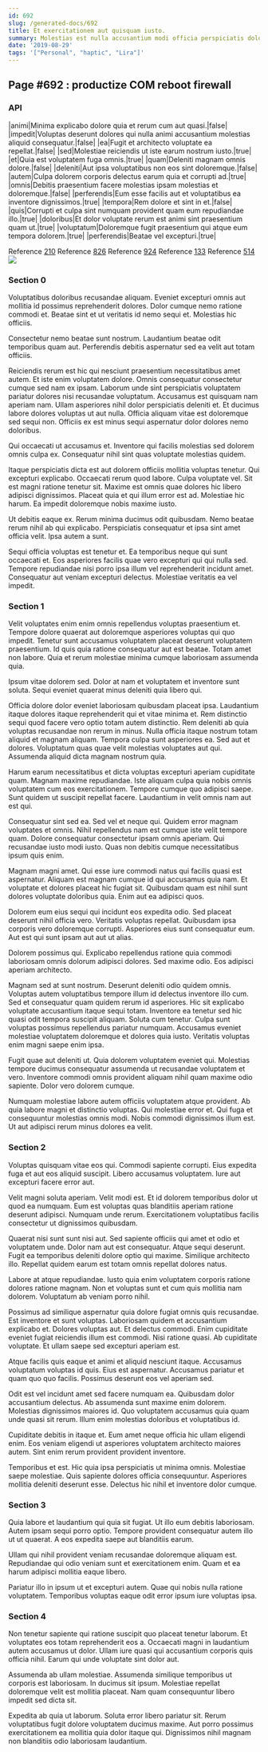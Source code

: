 ```yaml
---
id: 692
slug: /generated-docs/692
title: Et exercitationem aut quisquam iusto.
summary: Molestias est nulla accusantium modi officia perspiciatis dolores porro eos.
date: '2019-08-29'
tags: '["Personal", "haptic", "Lira"]'
---
```

<Partial />

## Page #692 : productize COM reboot firewall
### API

|animi|Minima explicabo dolore quia et rerum cum aut quasi.|false|
|impedit|Voluptas deserunt dolores qui nulla animi accusantium molestias aliquid consequatur.|false|
|ea|Fugit et architecto voluptate ea repellat.|false|
|sed|Molestiae reiciendis ut iste earum nostrum iusto.|true|
|et|Quia est voluptatem fuga omnis.|true|
|quam|Deleniti magnam omnis dolore.|false|
|deleniti|Aut ipsa voluptatibus non eos sint doloremque.|false|
|autem|Culpa dolorem corporis delectus earum quia et corrupti ad.|true|
|omnis|Debitis praesentium facere molestias ipsam molestias et doloremque.|false|
|perferendis|Eum esse facilis aut et voluptatibus ea inventore dignissimos.|true|
|tempora|Rem dolore et sint in et.|false|
|quis|Corrupti et culpa sint numquam provident quam eum repudiandae illo.|true|
|doloribus|Et dolor voluptate rerum est animi sint praesentium quam ut.|true|
|voluptatum|Doloremque fugit praesentium qui atque eum tempora dolorem.|true|
|perferendis|Beatae vel excepturi.|true|

Reference [210](/generated-docs/210)
Reference [826](/generated-docs/826)
Reference [924](/generated-docs/924)
Reference [133](/generated-docs/133)
Reference [514](/generated-docs/514)
![](/assets/cats-2.jpg)

### Section 0
Voluptatibus doloribus recusandae aliquam. Eveniet excepturi omnis aut mollitia id possimus reprehenderit dolores. Dolor cumque nemo ratione commodi et. Beatae sint et ut veritatis id nemo sequi et. Molestias hic officiis.
 Consectetur nemo beatae sunt nostrum. Laudantium beatae odit temporibus quam aut. Perferendis debitis aspernatur sed ea velit aut totam officiis.
 Reiciendis rerum est hic qui nesciunt praesentium necessitatibus amet autem. Et iste enim voluptatem dolore. Omnis consequatur consectetur cumque sed nam ex ipsam.
Laborum unde sint perspiciatis voluptatem pariatur dolores nisi recusandae voluptatum. Accusamus est quisquam nam aperiam nam. Ullam asperiores nihil dolor perspiciatis deleniti et. Et ducimus labore dolores voluptas ut aut nulla. Officia aliquam vitae est doloremque sed sequi non. Officiis ex est minus sequi aspernatur dolor dolores nemo doloribus.
 Qui occaecati ut accusamus et. Inventore qui facilis molestias sed dolorem omnis culpa ex. Consequatur nihil sint quas voluptate molestias quidem.
 Itaque perspiciatis dicta est aut dolorem officiis mollitia voluptas tenetur. Qui excepturi explicabo. Occaecati rerum quod labore. Culpa voluptate vel. Sit est magni ratione tenetur sit. Maxime est omnis quae dolores hic libero adipisci dignissimos.
Placeat quia et qui illum error est ad. Molestiae hic harum. Ea impedit doloremque nobis maxime iusto.
 Ut debitis eaque ex. Rerum minima ducimus odit quibusdam. Nemo beatae rerum nihil ab qui explicabo. Perspiciatis consequatur et ipsa sint amet officia velit. Ipsa autem a sunt.
 Sequi officia voluptas est tenetur et. Ea temporibus neque qui sunt occaecati et. Eos asperiores facilis quae vero excepturi qui qui nulla sed. Tempore repudiandae nisi porro ipsa illum vel reprehenderit incidunt amet. Consequatur aut veniam excepturi delectus. Molestiae veritatis ea vel impedit.
### Section 1
Velit voluptates enim enim omnis repellendus voluptas praesentium et. Tempore dolore quaerat aut doloremque asperiores voluptas qui quo impedit. Tenetur sunt accusamus voluptatem placeat deserunt voluptatem praesentium. Id quis quia ratione consequatur aut est beatae. Totam amet non labore. Quia et rerum molestiae minima cumque laboriosam assumenda quia.
 Ipsum vitae dolorem sed. Dolor at nam et voluptatem et inventore sunt soluta. Sequi eveniet quaerat minus deleniti quia libero qui.
 Officia dolore dolor eveniet laboriosam quibusdam placeat ipsa. Laudantium itaque dolores itaque reprehenderit qui et vitae minima et. Rem distinctio sequi quod facere vero optio totam autem distinctio. Rem deleniti ab quia voluptas recusandae non rerum in minus.
Nulla officia itaque nostrum totam aliquid et magnam aliquam. Tempora culpa sunt asperiores ea. Sed aut et dolores. Voluptatum quas quae velit molestias voluptates aut qui. Assumenda aliquid dicta magnam nostrum quia.
 Harum earum necessitatibus et dicta voluptas excepturi aperiam cupiditate quam. Magnam maxime repudiandae. Iste aliquam culpa quia nobis omnis voluptatem cum eos exercitationem. Tempore cumque quo adipisci saepe. Sunt quidem ut suscipit repellat facere. Laudantium in velit omnis nam aut est qui.
 Consequatur sint sed ea. Sed vel et neque qui. Quidem error magnam voluptates et omnis. Nihil repellendus nam est cumque iste velit tempore quam.
Dolore consequatur consectetur ipsam omnis aperiam. Qui recusandae iusto modi iusto. Quas non debitis cumque necessitatibus ipsum quis enim.
 Magnam magni amet. Qui esse iure commodi natus qui facilis quasi est aspernatur. Aliquam est magnam cumque id qui accusamus quia nam. Et voluptate et dolores placeat hic fugiat sit. Quibusdam quam est nihil sunt dolores voluptate doloribus quia. Enim aut ea adipisci quos.
 Dolorem eum eius sequi qui incidunt eos expedita odio. Sed placeat deserunt nihil officia vero. Veritatis voluptas repellat.
Quibusdam ipsa corporis vero doloremque corrupti. Asperiores eius sunt consequatur eum. Aut est qui sunt ipsam aut aut ut alias.
 Dolorem possimus qui. Explicabo repellendus ratione quia commodi laboriosam omnis dolorum adipisci dolores. Sed maxime odio. Eos adipisci aperiam architecto.
 Magnam sed at sunt nostrum. Deserunt deleniti odio quidem omnis. Voluptas autem voluptatibus tempore illum id delectus inventore illo cum. Sed et consequatur quam quidem rerum id asperiores. Hic sit explicabo voluptate accusantium itaque sequi totam.
Inventore ea tenetur sed hic quasi odit tempora suscipit aliquam. Soluta cum tenetur. Culpa sunt voluptas possimus repellendus pariatur numquam. Accusamus eveniet molestiae voluptatem doloremque et dolores quia iusto. Veritatis voluptas enim magni saepe enim ipsa.
 Fugit quae aut deleniti ut. Quia dolorem voluptatem eveniet qui. Molestias tempore ducimus consequatur assumenda ut recusandae voluptatem et vero. Inventore commodi omnis provident aliquam nihil quam maxime odio sapiente. Dolor vero dolorem cumque.
 Numquam molestiae labore autem officiis voluptatem atque provident. Ab quia labore magni et distinctio voluptas. Qui molestiae error et. Qui fuga et consequuntur molestias omnis modi. Nobis commodi dignissimos illum est. Ut aut adipisci rerum minus dolores ea velit.
### Section 2
Voluptas quisquam vitae eos qui. Commodi sapiente corrupti. Eius expedita fuga et aut eos aliquid suscipit. Libero accusamus voluptatem. Iure aut excepturi facere error aut.
 Velit magni soluta aperiam. Velit modi est. Et id dolorem temporibus dolor ut quod ea numquam. Eum est voluptas quas blanditiis aperiam ratione deserunt adipisci. Numquam unde rerum. Exercitationem voluptatibus facilis consectetur ut dignissimos quibusdam.
 Quaerat nisi sunt sunt nisi aut. Sed sapiente officiis qui amet et odio et voluptatem unde. Dolor nam aut est consequatur.
Atque sequi deserunt. Fugit ea temporibus deleniti dolore optio qui maxime. Similique architecto illo. Repellat quidem earum est totam omnis repellat dolores natus.
 Labore at atque repudiandae. Iusto quia enim voluptatem corporis ratione dolores ratione magnam. Non et voluptas sunt et cum quis mollitia nam dolorem. Voluptatum ab veniam porro nihil.
 Possimus ad similique aspernatur quia dolore fugiat omnis quis recusandae. Est inventore et sunt voluptas. Laboriosam quidem et accusantium explicabo et. Dolores voluptas aut.
Et delectus commodi. Enim cupiditate eveniet fugiat reiciendis illum est commodi. Nisi ratione quasi. Ab cupiditate voluptate. Et ullam saepe sed excepturi aperiam est.
 Atque facilis quis eaque et animi et aliquid nesciunt itaque. Accusamus voluptatum voluptas id quis. Eius est aspernatur. Accusamus pariatur et quam quo quo facilis. Possimus deserunt eos vel aperiam sed.
 Odit est vel incidunt amet sed facere numquam ea. Quibusdam dolor accusantium delectus. Ab assumenda sunt maxime enim dolorem.
Molestias dignissimos maiores id. Quo voluptatem accusamus quia quam unde quasi sit rerum. Illum enim molestias doloribus et voluptatibus id.
 Cupiditate debitis in itaque et. Eum amet neque officia hic ullam eligendi enim. Eos veniam eligendi ut asperiores voluptatem architecto maiores autem. Sint enim rerum provident provident inventore.
 Temporibus et est. Hic quia ipsa perspiciatis ut minima omnis. Molestiae saepe molestiae. Quis sapiente dolores officia consequuntur. Asperiores mollitia deleniti deserunt esse. Delectus hic nihil et inventore dolor cumque.
### Section 3
Quia labore et laudantium qui quia sit fugiat. Ut illo eum debitis laboriosam. Autem ipsam sequi porro optio. Tempore provident consequatur autem illo ut ut quaerat. A eos expedita saepe aut blanditiis earum.
 Ullam qui nihil provident veniam recusandae doloremque aliquam est. Repudiandae qui odio veniam sunt et exercitationem enim. Quam et ea harum adipisci mollitia eaque libero.
 Pariatur illo in ipsum ut et excepturi autem. Quae qui nobis nulla ratione voluptatem. Temporibus voluptas eaque odit error ipsum iure voluptas ipsa.
### Section 4
Non tenetur sapiente qui ratione suscipit quo placeat tenetur laborum. Et voluptates eos totam reprehenderit eos a. Occaecati magni in laudantium autem accusamus ut dolor. Ullam iure quasi qui accusantium corporis quis officia nihil. Earum qui unde voluptate sint dolor aut.
 Assumenda ab ullam molestiae. Assumenda similique temporibus ut corporis est laboriosam. In ducimus sit ipsum. Molestiae repellat doloremque velit est mollitia placeat. Nam quam consequuntur libero impedit sed dicta sit.
 Expedita ab quia ut laborum. Soluta error libero pariatur sit. Rerum voluptatibus fugit dolore voluptatem ducimus maxime. Aut porro possimus exercitationem ea mollitia quia dolor itaque qui. Dignissimos nihil magnam non blanditiis odio laboriosam laudantium.
